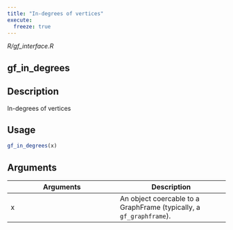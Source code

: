 ```yaml
---
title: "In-degrees of vertices"
execute:
  freeze: true
---
```


*R/gf_interface.R*

## gf_in_degrees

## Description
In-degrees of vertices 


## Usage
```r
gf_in_degrees(x) 
```

## Arguments
|Arguments|Description|
|---|---|
| x | An object coercable to a GraphFrame (typically, a `gf_graphframe`). |







